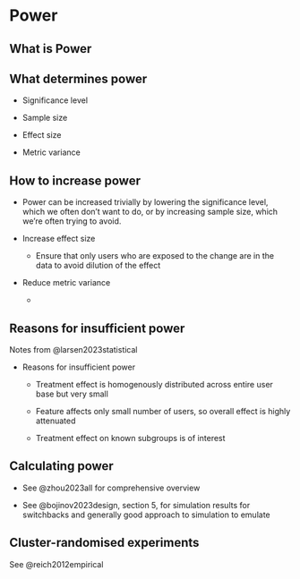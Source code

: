 # Power

## What is Power

## What determines power

- Significance level

- Sample size

- Effect size

- Metric variance


## How to increase power

- Power can be increased trivially by lowering the significance level, which we often don't want to do, or by increasing sample size, which we're often trying to avoid.

- Increase effect size

    - Ensure that only users who are exposed to the change are in the data to avoid dilution of the effect

- Reduce metric variance

    - 



## Reasons for insufficient power

Notes from @larsen2023statistical

- Reasons for insufficient power
    - Treatment effect is homogenously distributed across entire user base but very small

    - Feature affects only small number of users, so overall effect is highly attenuated

    - Treatment effect on known subgroups is of interest

## Calculating power

- See @zhou2023all for comprehensive overview

- See @bojinov2023design, section 5, for simulation results for switchbacks and generally good approach to simulation to emulate


## Cluster-randomised experiments

See @reich2012empirical

